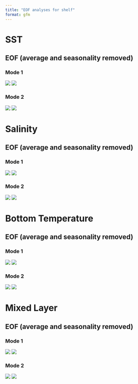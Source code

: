```yaml
---
title: "EOF analyses for shelf"
format: gfm
---
```


# SST

## EOF (average and seasonality removed)

::: {layout-ncol="2"}

### Mode 1
![](images/500m_Figs/MonthlyAvg_sst_mode1_deseason_shelf_500.png) 
![](images/500m_Figs/MonthlyAvg_sst_temporal_mode1_season_shelf_500.png)

### Mode 2
![](images/500m_Figs/MonthlyAvg_sst_mode2_deseason_shelf_500.png) 
![](images/500m_Figs/MonthlyAvg_sst_temporal_mode2_season_shelf_500.png)
:::

# Salinity

## EOF (average and seasonality removed)

::: {layout-ncol="2"}
### Mode 1
![](images/500m_Figs/MonthlyAvg_Salinity_mode1_deseason_shelf_500.png) 
![](images/500m_Figs/MonthlyAvg_Salinity_temporal_mode1_season_shelf_500.png)

### Mode 2
![](images/500m_Figs/MonthlyAvg_Salinity_mode2_deseason_shelf_500.png) 
![](images/500m_Figs/MonthlyAvg_Salinity_temporal_mode2_season_shelf_500.png)
:::

# Bottom Temperature

## EOF (average and seasonality removed)

::: {layout-ncol="2"}
### Mode 1
![](images/500m_Figs/MonthlyAvg_bottomT_mode1_deseason_shelf_500.png) ![](images/500m_Figs/MonthlyAvg_bottomT_temporal_mode1_season_shelf_500.png)

### Mode 2
![](images/500m_Figs/MonthlyAvg_bottomT_mode2_deseason_shelf_500.png) ![](images/500m_Figs/MonthlyAvg_bottomT_temporal_mode2_season_shelf_500.png)
:::

# Mixed Layer

## EOF (average and seasonality removed)

::: {layout-ncol="2"}
### Mode 1
![](images/500m_Figs/MonthlyAvg_mixedlayer_mode1_deseason_shelf_500.png) 
![](images/500m_Figs/MonthlyAvg_mixedlayer_temporal_mode1_season_shelf_500.png)

### Mode 2
![](images/500m_Figs/MonthlyAvg_mixedlayer_mode2_deseason_shelf_500.png) 
![](images/500m_Figs/MonthlyAvg_mixedlayer_temporal_mode2_season_shelf_500.png)
:::
